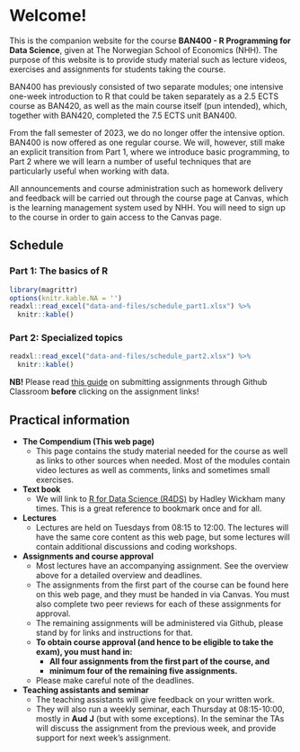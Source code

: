 # Welcome! {.unnumbered}

This is the companion website for the course **BAN400 - R Programming for Data Science**, given at The Norwegian School of Economics (NHH). The purpose of this website is to provide study material such as lecture videos, exercises and assignments for students taking the course.

BAN400 has previously consisted of two separate modules; one intensive one-week introduction to R that could be taken separately as a 2.5 ECTS course as BAN420, as well as the main course itself (pun intended), which, together with BAN420, completed the 7.5 ECTS unit BAN400.

From the fall semester of 2023, we do no longer offer the intensive option. BAN400 is now offered as one regular course. We will, however, still make an explicit transition from Part 1, where we introduce basic programming, to Part 2 where we will learn a number of useful techniques that are particularly useful when working with data.

All announcements and course administration such as homework delivery and feedback will be carried out through the course page at Canvas, which is the learning management system used by NHH. You will need to sign up to the course in order to gain access to the Canvas page.

## Schedule {.unnumbered}

### Part 1: The basics of R {.unnumbered}

```r
library(magrittr)
options(knitr.kable.NA = '')
readxl::read_excel("data-and-files/schedule_part1.xlsx") %>% 
  knitr::kable() 
```

### Part 2: Specialized topics {.unnumbered}

```r
readxl::read_excel("data-and-files/schedule_part2.xlsx") %>% 
  knitr::kable() 
```

**NB!** Please read [this guide](submit_assignments.qmd) on submitting assignments through Github Classroom **before** clicking on the assignment links!
 
## Practical information {.unnumbered}

-   **The Compendium (This web page)**
    -   This page contains the study material needed for the course as well as links to other sources when needed. Most of the modules contain video lectures as well as comments, links and sometimes small exercises.
-   **Text book**
    -   We will link to [R for Data Science (R4DS)](https://r4ds.hadley.nz/) by Hadley Wickham many times. This is a great reference to bookmark once and for all.
-   **Lectures**
    -   Lectures are held on Tuesdays from 08:15 to 12:00. The lectures will have the same core content as this web page, but some lectures will contain additional discussions and coding workshops.
-   **Assignments and course approval**
    -   Most lectures have an accompanying assignment. See the overview above for a detailed overview and deadlines.
    -   The assignments from the first part of the course can be found here on this web page, and they must be handed in via Canvas. You must also complete two peer reviews for each of these assignments for approval.
    -   The remaining assignments will be administered via Github, please stand by for links and instructions for that.
    -   **To obtain course approval (and hence to be eligible to take the exam), you must hand in:**
        -   **All four assignments from the first part of the course, and**
        -   **minimum four of the remaining five assignments.**
    -   Please make careful note of the deadlines.
-   **Teaching assistants and seminar**
    -   The teaching assistants will give feedback on your written work.
    -   They will also run a weekly seminar, each Thursday at 08:15-10:00, mostly in **Aud J** (but with some exceptions). In the seminar the TAs will discuss the assignment from the previous week, and provide support for next week's assignment.
